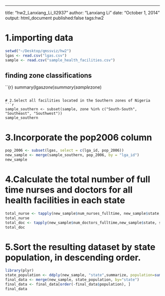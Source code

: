 ---
title: "hw2_Lanxiang_Li_ll2937"
author: "Lanxiang Li"
date: "October 1, 2014"
output: html_document
published:false
tags:hw2

# 1.importing data
```r
setwd("~/Desktop/qmssviz/hw2")
lgas <- read.csv("lgas.csv")
sample <- read.csv("sample_health_facilities.csv")
```

## finding zone classifications
``{r}
summary(lgas$zone)
summary(sample$zone)
```

# 2.Select all facilities located in the Southern zones of Nigeria
```r
sample_southern <- subset(sample, zone %in% c("South-South", "Southeast", "Southwest"))
sample_southern
```

# 3.Incorporate the pop2006 column
```r
pop_2006 <- subset(lgas, select = c(lga_id, pop_2006))
new_sample <- merge(sample_southern, pop_2006, by = "lga_id")
new_sample
```

# 4.Calculate the total number of full time nurses and doctors for all health facilities in each state
```r
total_nurse <- tapply(new_sample$num_nurses_fulltime, new_sample$state, sum,na.rm=T)
total_nurse
total_doc <- tapply(new_sample$num_doctors_fulltime,new_sample$state, sum, na.rm=T)
total_doc
```

# 5.Sort the resulting dataset by state population, in descending order.
```r
library(plyr)
state_population <- ddply(new_sample, "state",summarize, population=sum(pop_2006))
final_data <- merge(new_sample, state_population, by="state")
final_data <- final_data[order(-final_data$population), ]
final_data
```

